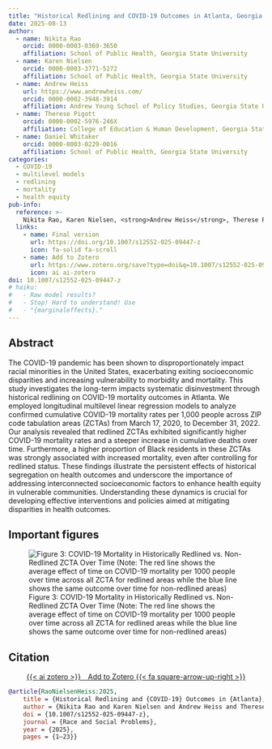 ```yaml
---
title: "Historical Redlining and COVID-19 Outcomes in Atlanta, Georgia: A Multilevel Approach to Place-Based Research"
date: 2025-08-13
author:
  - name: Nikita Rao
    orcid: 0000-0003-0369-3650
    affiliation: School of Public Health, Georgia State University
  - name: Karen Nielsen
    orcid: 0000-0003-3771-5272
    affiliation: School of Public Health, Georgia State University
  - name: Andrew Heiss
    url: https://www.andrewheiss.com/
    orcid: 0000-0002-3948-3914
    affiliation: Andrew Young School of Policy Studies, Georgia State University
  - name: Therese Pigott
    orcid: 0000-0002-5976-246X
    affiliation: College of Education & Human Development, Georgia State University
  - name: Daniel Whitaker
    orcid: 0000-0003-0229-0016
    affiliation: School of Public Health, Georgia State University
categories:
  - COVID-19
  - multilevel models
  - redlining
  - mortality
  - health equity
pub-info:
  reference: >-
    Nikita Rao, Karen Nielsen, <strong>Andrew Heiss</strong>, Therese Pigott, and Daniel Whitaker, “Historical Redlining and COVID-19 Outcomes in Atlanta, Georgia: A Multilevel Approach to Place-Based Research,” Race and Social Problems (2025), doi: <a href="https://doi.org/10.1007/s12552-025-09447-z"><code>10.1007/s12552-025-09447-z</code></a>.
  links:
    - name: Final version
      url: https://doi.org/10.1007/s12552-025-09447-z
      icon: fa-solid fa-scroll
    - name: Add to Zotero
      url: https://www.zotero.org/save?type=doi&q=10.1007/s12552-025-09447-z
      icon: ai ai-zotero
doi: 10.1007/s12552-025-09447-z
# haiku:
#   - Raw model results?
#   - Stop! Hard to understand! Use
#   - "{marginaleffects}."
---
```


## Abstract

The COVID-19 pandemic has been shown to disproportionately impact racial minorities in the United States, exacerbating exiting socioeconomic disparities and increasing vulnerability to morbidity and mortality. This study investigates the long-term impacts systematic disinvestment through historical redlining on COVID-19 mortality outcomes in Atlanta. We employed longitudinal multilevel linear regression models to analyze confirmed cumulative COVID-19 mortality rates per 1,000 people across ZIP code tabulation areas (ZCTAs) from March 17, 2020, to December 31, 2022. Our analysis revealed that redlined ZCTAs exhibited significantly higher COVID-19 mortality rates and a steeper increase in cumulative deaths over time. Furthermore, a higher proportion of Black residents in these ZCTAs was strongly associated with increased mortality, even after controlling for redlined status. These findings illustrate the persistent effects of historical segregation on health outcomes and underscore the importance of addressing interconnected socioeconomic factors to enhance health equity in vulnerable communities. Understanding these dynamics is crucial for developing effective interventions and policies aimed at mitigating disparities in health outcomes.


## Important figures

![Figure 3: COVID-19 Mortality in Historically Redlined vs. Non-Redlined ZCTA Over Time (Note: The red line shows the average effect of time on COVID-19 mortality per 1000 people over time across all ZCTA for redlined areas while the blue line shows the same outcome over time for non-redlined areas)](fig3.png)


## Citation

<p class="buttons" style="text-align:center;">
<a class="btn btn-danger" target="_blank" href="https://www.zotero.org/save?type=doi&q=10.1007/s12552-025-09447-z">{{< ai zotero >}}&emsp;Add to Zotero {{< fa square-arrow-up-right >}}</a>
</p>

```bibtex
@article{RaoNielsenHeiss:2025,
    title = {Historical Redlining and {COVID-19} Outcomes in {Atlanta}, {Georgia}: {A} Multilevel Approach to Place-Based Research},
    author = {Nikita Rao and Karen Nielsen and Andrew Heiss and Therese Pigott and Daniel Whitaker},
    doi = {10.1007/s12552-025-09447-z},
    journal = {Race and Social Problems},
    year = {2025},
    pages = {1–23}}
```
